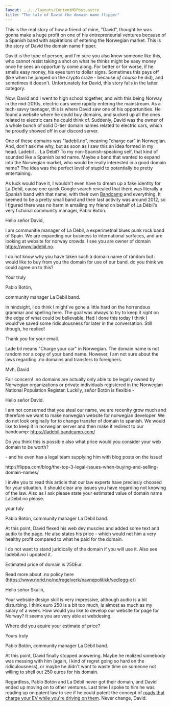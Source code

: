```yaml
---
layout: ../../layouts/ContentMDPost.astro
title: "The tale of David the domain name flipper"
---
```



This is the real story of how a friend of mine, "David", thought he was gonna make a huge profit on one of his entrepreneurial ventures because of a Spanish band with aspirations of entering the Norwegian market. This is the story of David the domain name flipper.

David is the type of person, and I'm sure you also know someone like this, who cannot resist taking a shot on what he thinks might be easy money once he sees an opportunity come along. For better or for worse, if he smells easy money, his eyes turn to dollar signs. Sometimes this pays off (like when he jumped on the crypto craze - because _of course_ he did), and sometimes it doesn't. Unfortunately for David, this story falls in the latter category.

Now, David and I went to high school together, and with this being Norway in the mid-2010s, electric cars were rapidly entering the mainstream. As a tech-savvy teenager, this is where David saw one of his opportunities. He found a website where he could buy domains, and sucked up all the ones related to electric cars he could think of. Suddenly, David was the owner of a whole bunch of solid D-tier domain names related to electric cars, which he proudly showed off in our discord server.

One of these domains was "ladebil.no", meaning "charge car" in Norwegian. And, don't ask me why, but as soon as I saw this an idea formed in my head. Ladebil ... La Debil? To my non-Spanish-speaking self, that kind of sounded like a Spanish band name. Maybe a band that wanted to expand into the Norwegian market, who would be really interested in a good domain name? The idea was the perfect level of stupid to potentially be pretty entertaining.

As luck would have it, I wouldn't even have to dream up a fake identity for La Debil, cause one quick Google search revealed that there was literally a Spanish band with that name, with their own [Bandcamp](https://ladebil.bandcamp.com/) and everything. It seemed to be a pretty small band and their last activity was around 2012, so I figured there was no harm in emailing my friend on behalf of La Débil's very fictional community manager, Pablo Botón.

<Email title="Your domain for sale" senderName="Pablo Botón" avatarColor="primary" graphicSignature="ladebil"> 
Hello señor David,

I am communitie manager of La Débil, a experimetnal blues punk rock band of Spain. We are expanding our business to international surfaces, and are looking at website for norway crowds. I see you are owner of domain https://www.ladebil.no.

I do not know why you have taken such a domain name of random but i would like to buy from you the domain for use of our band. do you think we could agree on to this?

Your truly

Pablo Botón,

community manager La Débil band.

</Email>

In hindsight, I do think I might've gone a little hard on the horrendous grammar and spelling here. The goal was always to try to keep it _right_ on the edge of what could be believable. Had I done this today I think I would've saved some ridiculousness for later in the conversation. Still though, he replied!

<Email senderName="David the domain name flipper" avatarColor="secondary"> 
Thank you for your email.

Lade bil means "Charge your car" in Norwegian. The domain name is not random nor a copy of your band name. However, I am not sure about the laws regarding .no domains and transfers to foreigners.

Mvh, David

</Email>

Fair concern! .no domains are actually only able to be legally owned by Norwegian organizations or private individuals registered in the Norwegian National Population Register. Luckily, señor Botón is flexible -

<Email senderName="Pablo Botón" avatarColor="primary" graphicSignature="ladebil"> 
Hello señor David.

I am not conserned that you steal our name, we are recenlty grow much and therefore we want to make norwegian website for norwegian developer. We do not look originally for to change transfer of domain to spanish. We would like to keep it in norwegian server and then make it redirect to our bandcamp: https://ladebil.bandcamp.com/

Do you think this is possible also what price would you consider your web domain to be worth?

</Email>

\- and he even has a legal team supplying him with blog posts on the issue!

<Email senderName="Pablo Botón" avatarColor="primary" graphicSignature="ladebil"> 
http://flippa.com/blog/the-top-3-legal-issues-when-buying-and-selling-domain-names/

I invite you to read this article that our law experts have preciesly choosed for your situation. It should clear any issues you have regarding not knowing of the law. Also as I ask please state your estimated value of domain name LaDebil.no please.

your tuly

Pablo Botón,
community manager La Débil band.

</Email>

At this point, David flexed his web dev muscles and added some text and audio to the page. He also states his price - which would net him a very healthy profit compared to what he paid for the domain.

<Email senderName="David the domain name flipper" avatarColor="secondary"> 
I do not want to stand juridically of the domain if you will use it. Also see ladebil.no i updated it.

Estimated price of domain is 250Eur.

Read more about .no policy here (https://www.norid.no/no/regelverk/navnepolitikk/vedlegg-e/)

</Email>

<Email senderName="Pablo Botón" avatarColor="primary" graphicSignature="ladebil"> 
Hello señor Skalin,

Your webside design skill is very impressive, although audio is a bit disturbing.
I think euro 250 is a bit too much, is almost as much as my salary of a week. How would you like to develop our website for page for Norway? It seems you are very able at webdesing.

Where did you aquire your estimate of price?

Yours truly

Pablo Botón,
community manager La Débil band.

</Email>

At this point, David finally stopped answering. Maybe he realized somebody was messing with him (again, I kind of regret going so hard on the ridiculousness), or maybe he didn't want to waste time on someone not willing to shell out 250 euros for his domain.

Regardless, Pablo Botón and La Débil never got their domain, and David ended up moving on to other ventures. Last time I spoke to him he was reading up on patent law to see if he could patent the concept of [roads that charge your EV while you're driving on them](https://en.wikipedia.org/wiki/Electric_road). Never change, David.
